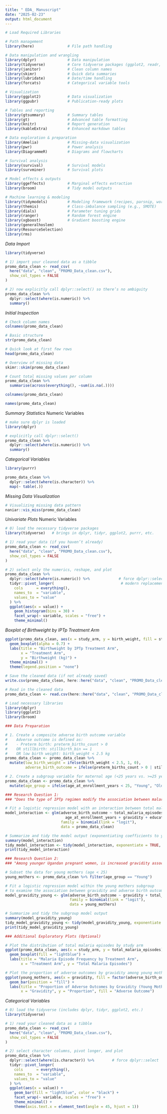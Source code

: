 ```yaml
---
title: " EDA_ Manuscript"
date: "2025-02-23"
output: html_document
---
```





```r
# Load Required Libraries

# Path management
library(here)               # File path handling

# Data manipulation and wrangling
library(dplyr)              # Data manipulation
library(tidyverse)          # Core tidyverse packages (ggplot2, readr, etc.)
library(janitor)            # Clean column names
library(skimr)              # Quick data summaries
library(lubridate)          # Date/time handling
library(forcats)            # Categorical variable tools

# Visualization
library(ggplot2)            # Data visualization
library(ggpubr)             # Publication-ready plots

# Tables and reporting
library(gtsummary)          # Summary tables
library(gt)                 # Advanced table formatting
library(knitr)              # Report generation
library(kableExtra)         # Enhanced markdown tables

# Data exploration & preparation
library(Amelia)             # Missing-data visualization
library(pwr)                # Power analysis
library(DiagrammeR)         # Diagrams and flowcharts

# Survival analysis
library(survival)           # Survival models
library(survminer)          # Survival plots

# Model effects & outputs
library(ggeffects)          # Marginal effects extraction
library(broom)              # Tidy model outputs

# Machine learning & modeling
library(tidymodels)         # Modeling framework (recipes, parsnip, workflows, tune, yardstick, rsample)
library(themis)             # Class-imbalance sampling (e.g., SMOTE)
library(dials)              # Parameter tuning grids
library(ranger)             # Random forest engine
library(xgboost)            # Gradient boosting engine
library(generalhoslem)
library(ResourceSelection)
library(rms)

```




*Data Import*

```r
library(tidyverse)      

# 1) import your cleaned data as a tibble
promo_data_clean <- read_csv(
  here("data", "clean", "PROMO_Data_clean.csv"),
  show_col_types = FALSE
)

# 2) now explicitly call dplyr::select() so there’s no ambiguity
promo_data_clean %>%
  dplyr::select(where(is.numeric)) %>%
  summary()

```



*Initial Inspection*

```r
# Check column names
colnames(promo_data_clean)

# Basic structure
str(promo_data_clean)

# Quick look at first few rows
head(promo_data_clean)

# Overview of missing data
skimr::skim(promo_data_clean)

# Count total missing values per column
promo_data_clean %>% 
  summarise(across(everything(), ~sum(is.na(.))))

```



```r
colnames(promo_data_clean)
```

```r
names(promo_data_clean)
```




*Summary Statistics*
Numeric Variables
```r
# make sure dplyr is loaded
library(dplyr)

# explicitly call dplyr::select()
promo_data_clean %>%
  dplyr::select(where(is.numeric)) %>%
  summary()

```


*Categorical Variables*
```r
library(purrr)

promo_data_clean %>%
  dplyr::select(where(is.character)) %>%
  map(~ table(.))

```



*Missing Data Visualization*
```r
# Visualizing missing data pattern
naniar::vis_miss(promo_data_clean)

```
















*Univariate Plots*
Numeric Variables
```r
# 0) load the necessary tidyverse packages
library(tidyverse)   # brings in dplyr, tidyr, ggplot2, purrr, etc.

# 1) read your data (if you haven’t already)
promo_data_clean <- read_csv(
  here("data", "clean", "PROMO_Data_clean.csv"),
  show_col_types = FALSE
)

# 2) select only the numerics, reshape, and plot
promo_data_clean %>%
  dplyr::select(where(is.numeric)) %>%             # force dplyr::select
  tidyr::pivot_longer(                              # modern replacement for gather()
    cols      = everything(),
    names_to  = "variable",
    values_to = "value"
  ) %>%
  ggplot(aes(x = value)) +
    geom_histogram(bins = 30) +
    facet_wrap(~ variable, scales = "free") +
    theme_minimal()

```








*Boxplot of Birthweight by IPTp Treatment Arm*

```r
ggplot(promo_data_clean, aes(x = study_arm, y = birth_weight, fill = study_arm)) +
  geom_boxplot(alpha = 0.7) +
  labs(title = "Birthweight by IPTp Treatment Arm",
       x = "Treatment Arm",
       y = "Birthweight (kg)") +
  theme_minimal() +
  theme(legend.position = "none")

```







```r
# Save the cleaned data (if not already saved)
write.csv(promo_data_clean, here::here("data", "clean", "PROMO_Data_clean.csv"), row.names = FALSE)

# Read in the cleaned data
promo_data_clean <- read.csv(here::here("data", "clean", "PROMO_Data_clean.csv"))

# Load necessary libraries
library(dplyr)
library(ggplot2)
library(broom)

### Data Preparation

# 1. Create a composite adverse birth outcome variable
#    Adverse outcome is defined as: 
#    - Preterm birth: preterm_births_count > 0 
#    OR stillbirth: stillbirth_bin == 1 
#    OR low birth weight: birth_weight < 2.5 kg
promo_data_clean <- promo_data_clean %>%
  mutate(low_birth_weight = ifelse(birth_weight < 2.5, 1, 0),
         adverse_birth_outcome = ifelse(preterm_births_count > 0 | stillbirth_bin == 1 | low_birth_weight == 1, 1, 0))

# 2. Create a subgroup variable for maternal age (<25 years vs. >=25 years)
promo_data_clean <- promo_data_clean %>%
  mutate(age_group = ifelse(age_at_enrollment_years < 25, "Young", "Older"))

### Research Question 1: 
### "Does the type of IPTp regimen modify the association between malaria episode frequency and adverse birth outcomes in Ugandan pregnant women?"

# Fit a logistic regression model with an interaction between total malaria episodes and study_arm
model_interaction <- glm(adverse_birth_outcome ~ total_malaria_episodes * study_arm + 
                           age_at_enrollment_years + gravidity + education_level,
                         family = binomial(link = "logit"),
                         data = promo_data_clean)

# Summarize and tidy the model output (exponentiating coefficients to yield odds ratios)
summary(model_interaction)
tidy_model_interaction <- tidy(model_interaction, exponentiate = TRUE, conf.int = TRUE)
print(tidy_model_interaction)

### Research Question 2: 
### "Among younger Ugandan pregnant women, is increased gravidity associated with a reduced risk of adverse birth outcomes?"

# Subset the data for young mothers (age < 25)
young_mothers <- promo_data_clean %>% filter(age_group == "Young")

# Fit a logistic regression model within the young mothers subgroup 
# to examine the association between gravidity and adverse birth outcomes
model_gravidity_young <- glm(adverse_birth_outcome ~ gravidity + total_malaria_episodes + education_level,
                             family = binomial(link = "logit"),
                             data = young_mothers)

# Summarize and tidy the subgroup model output
summary(model_gravidity_young)
tidy_model_gravidity_young <- tidy(model_gravidity_young, exponentiate = TRUE, conf.int = TRUE)
print(tidy_model_gravidity_young)

### Additional Exploratory Plots (Optional)

# Plot the distribution of total malaria episodes by study arm
ggplot(promo_data_clean, aes(x = study_arm, y = total_malaria_episodes)) +
  geom_boxplot(fill = "lightblue") +
  labs(title = "Malaria Episode Frequency by Treatment Arm", 
       x = "Treatment Arm", y = "Total Malaria Episodes")

# Plot the proportion of adverse outcomes by gravidity among young mothers
ggplot(young_mothers, aes(x = gravidity, fill = factor(adverse_birth_outcome))) +
  geom_bar(position = "fill") +
  labs(title = "Proportion of Adverse Outcomes by Gravidity (Young Mothers)",
       x = "Gravidity", y = "Proportion", fill = "Adverse Outcome")

```

















*Categorical Variables*
```r
# 0) load the tidyverse (includes dplyr, tidyr, ggplot2, etc.)
library(tidyverse)

# 1) read your cleaned data as a tibble
promo_data_clean <- read_csv(
  here("data", "clean", "PROMO_Data_clean.csv"),
  show_col_types = FALSE
)

# 2) select character columns, pivot longer, and plot
promo_data_clean %>%
  dplyr::select(where(is.character)) %>%        # force dplyr::select
  tidyr::pivot_longer(
    cols      = everything(),
    names_to  = "variable",
    values_to = "value"
  ) %>%
  ggplot(aes(x = value)) +
    geom_bar(fill = "lightblue", color = "black") +
    facet_wrap(~ variable, scales = "free") +
    theme_minimal() +
    theme(axis.text.x = element_text(angle = 45, hjust = 1))

```




